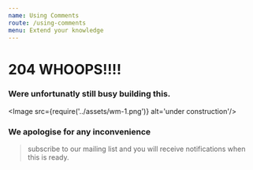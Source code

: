 ```yaml
---
name: Using Comments
route: /using-comments
menu: Extend your knowledge
---
```



# 204 **WHOOPS!!!!**

###  Were unfortunatly still busy building this.

<Image src={require('../assets/wm-1.png')} alt='under construction'/>

### We apologise for any inconvenience

> subscribe to our mailing list and you will receive notifications when this is ready.